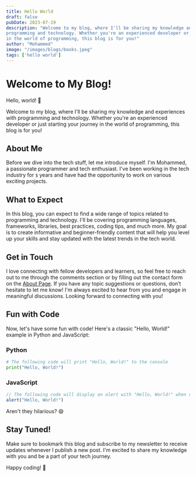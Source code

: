 ```yaml
---
title: Hello World
draft: false
pubDate: 2023-07-19
description: "Welcome to my blog, where I'll be sharing my knowledge and experiences with 
programming and technology. Whether you're an experienced developer or just starting your journey 
in the world of programming, this blog is for you!"
author: "Mohammed"
image: "/images/blogs/books.jpeg"
tags: ['hello world']
---
```


# Welcome to My Blog!

Hello, world! 👋

Welcome to my blog, where I'll be sharing my knowledge and experiences with 
programming and technology. Whether you're an experienced developer or just starting your journey 
in the world of programming, this blog is for you!

## About Me

Before we dive into the tech stuff, let me introduce myself. I'm Mohammed, 
a passionate programmer and tech enthusiast. I've been working in the tech industry for `$`
years and have had the opportunity to work on various exciting projects.

## What to Expect

In this blog, you can expect to find a wide range of topics related to programming and technology. 
I'll be covering programming languages, frameworks, libraries, best practices, coding tips, 
and much more. My goal is to create informative and beginner-friendly content that will help 
you level up your skills and stay updated with the latest trends in the tech world.

## Get in Touch

I love connecting with fellow developers and learners, so feel free to reach out to me through 
the comments section or by filling out the contact form on the [About Page](/about#contact).
If you have any topic suggestions or questions, don’t hesitate to let me know! I'm always excited 
to hear from you and engage in meaningful discussions. Looking forward to connecting with you!

## Fun with Code

Now, let's have some fun with code! Here's a classic "Hello, World!" example in Python and JavaScript:

### Python

```python
# The following code will print "Hello, World!" to the console
print("Hello, World!")
```

### JavaScript

```javascript
// The following code will display an alert with "Hello, World!" when run in the browser
alert("Hello, World!")
```

Aren't they hilarious? 😄

## Stay Tuned!

Make sure to bookmark this blog and subscribe to my newsletter to receive updates whenever I 
publish a new post. I'm excited to share my knowledge with you and be a part of your tech journey.

Happy coding! 🚀
